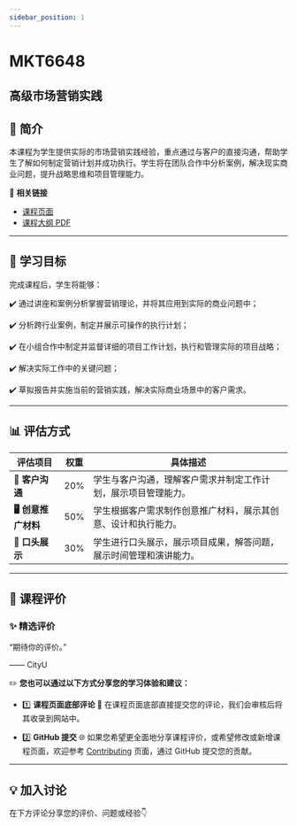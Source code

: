 ```yaml
---
sidebar_position: 1
---
```


# MKT6648
## 高级市场营销实践

## **📘 简介**
本课程为学生提供实际的市场营销实践经验，重点通过与客户的直接沟通，帮助学生了解如何制定营销计划并成功执行。学生将在团队合作中分析案例，解决现实商业问题，提升战略思维和项目管理能力。

🔗 **相关链接**
- [课程页面](https://www.cityu.edu.hk/catalogue/pg/202425/course/MKT6648.htm)
- [课程大纲 PDF](https://www.cityu.edu.hk/catalogue/pg/202425/course/MKT6648.pdf)

---

## **🎯 学习目标**

完成课程后，学生将能够：

✔️ 通过讲座和案例分析掌握营销理论，并将其应用到实际的商业问题中；

✔️ 分析跨行业案例，制定并展示可操作的执行计划；

✔️ 在小组合作中制定并监督详细的项目工作计划，执行和管理实际的项目战略；

✔️ 解决实际工作中的关键问题；

✔️ 草拟报告并实施当前的营销实践，解决实际商业场景中的客户需求。

---

## **📊 评估方式**

| **评估项目**          | **权重** | **具体描述**                                                                                       |
|----------------------|---------|---------------------------------------------------------------------------------------------------|
| **📝 客户沟通**       | 20%     | 学生与客户沟通，理解客户需求并制定工作计划，展示项目管理能力。                                 |
| **🖥️ 创意推广材料**   | 50%     | 学生根据客户需求制作创意推广材料，展示其创意、设计和执行能力。                                 |
| **📄 口头展示**       | 30%     | 学生进行口头展示，展示项目成果，解答问题，展示时间管理和演讲能力。                             |

---

## **💬 课程评价**

### ✨ **精选评价**
<div className={commentStyles.commentBox}>
    <p className={commentStyles.commentText}>
        “期待你的评价。”
    </p>
    <p className={commentStyles.commentAuthor}>—— CityU</p>
</div>

✏️ **您也可以通过以下方式分享您的学习体验和建议：**

- 1️⃣ **课程页面底部评论**
💬 在课程页面底部直接提交您的评论，我们会审核后将其收录到网站中。

- 2️⃣ **GitHub 提交**
🌐 如果您希望更全面地分享课程评价，或希望修改或新增课程页面，欢迎参考 [Contributing](https://penjc.github.io/CityU/contributing) 页面，通过 GitHub 提交您的贡献。

---

## **💡 加入讨论**

在下方评论分享您的评价、问题或经验👇
<Utterances />